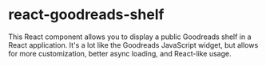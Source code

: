 

<Meta of={GoodreadsBookshelfStories} name="Documentation" />

# react-goodreads-shelf

This React component allows you to display a public Goodreads shelf in a React application. It's a lot like the Goodreads JavaScript widget, but allows for more customization, better async loading, and React-like usage.

<Canvas>
  <Story of={GoodreadsBookshelfStories.MinimalShelf} />
</Canvas>
